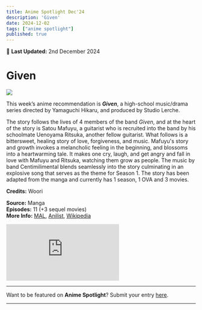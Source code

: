 ```yaml
---
title: Anime Spotlight Dec'24
description: 'Given'
date: 2024-12-02
tags: ["anime spotlight"]
published: true
---
```


📅 **Last Updated:** 2nd December 2024

# **Given** 

<div style={{marginBottom: '-20px', marginTop: '-10px'}}>
  <img src="/images/blog/anime-spotlight-dec24/given-1.webp" className="rounded-xl" />
</div>

This week’s anime recommendation is **_Given_**, a high-school music/drama series directed by Yamaguchi Hikaru, and produced by Studio Lerche.

The story follows the lives of 4 members of the band _Given_, and at the heart of the story is Satou Mafuyu, a guitarist who is recruited into the band by his schoolmate Uenoyama Ritsuka, another fellow guitarist. 
What follows is a bittersweet, healing story of love, forgiveness, and music. 
Mafuyu's story and growth invokes a melancholic feeling in the beginning, and blossoms into a heartwarming tale.
It makes one cry, laugh, and get angry and fall in love with Mafuyu and Ritsuka, watching them grow as people. 
The music by band Centimilimental blends seamlessly into the story culminating in an explosive song that serves as the theme for Season 1.
The story has been adapted from the manga and currently has 1 season, 1 OVA and 3 movies. 

**Credits:** Woori

**Source:** Manga \
**Episodes:** 11 (+3 sequel movies) \
**More Info:** [MAL](https://myanimelist.net/anime/39533/Given), [Anilist](https://anilist.co/anime/108430/Given), [Wikipedia](https://en.wikipedia.org/wiki/Given_(manga))

<iframe style={{'width': '100%', 'aspect-ratio': '16/9'}} src="https://www.youtube.com/embed/Dwv4MiB08TY" frameborder="0" allow="accelerometer; clipboard-write; encrypted-media; gyroscope; picture-in-picture"></iframe>

<hr className="my-4 mt-8 mb-4" />

Want to be featured on **Anime Spotlight**? Submit your entry [here](https://forms.gle/38ACSWeu41pBFZqW8).

<hr className="my-0 mt-2 mb-4" />
